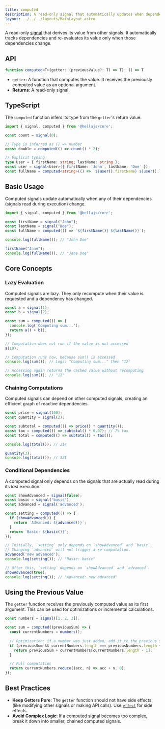 ```yaml
---
title: computed
description: A read-only signal that automatically updates when dependencies change.
layout: ../../../layouts/MainLayout.astro
---
```


A read-only <a href="/packages/core/signal">signal</a> that derives its value from other signals. It automatically tracks dependencies and re-evaluates its value only when those dependencies change.

## API

```typescript
function computed<T>(getter: (previousValue?: T) => T): () => T
```
- `getter`: A function that computes the value. It receives the previously computed value as an optional argument.
- **Returns**: A read-only signal.

## TypeScript

The `computed` function infers its type from the `getter`'s return value.

```typescript
import { signal, computed } from '@hellajs/core';

const count = signal(0);

// Type is inferred as () => number
const double = computed(() => count() * 2);

// Explicit typing
type User = { firstName: string; lastName: string };
const user = signal<User>({ firstName: 'John', lastName: 'Doe' });
const fullName = computed<string>(() => `${user().firstName} ${user().lastName}`);
```

## Basic Usage

Computed signals update automatically when any of their dependencies (signals read during execution) change.

```typescript
import { signal, computed } from '@hellajs/core';

const firstName = signal("John");
const lastName = signal("Doe");
const fullName = computed(() => `${firstName()} ${lastName()}`);

console.log(fullName()); // "John Doe"

firstName("Jane");
console.log(fullName()); // "Jane Doe"
```

## Core Concepts

### Lazy Evaluation
Computed signals are lazy. They only recompute when their value is requested and a dependency has changed.

```typescript
const a = signal(1);
const b = signal(2);

const sum = computed(() => {
  console.log('Computing sum...');
  return a() + b();
});

// Computation does not run if the value is not accessed
a(10);

// Computation runs now, because sum() is accessed
console.log(sum()); // Logs: "Computing sum..." then "12"

// Accessing again returns the cached value without recomputing
console.log(sum()); // "12"
```

### Chaining Computations
Computed signals can depend on other computed signals, creating an efficient graph of reactive dependencies.

```typescript
const price = signal(100);
const quantity = signal(2);

const subtotal = computed(() => price() * quantity());
const tax = computed(() => subtotal() * 0.07); // 7% tax
const total = computed(() => subtotal() + tax());

console.log(total()); // 214

quantity(3);
console.log(total()); // 321
```

### Conditional Dependencies
A computed signal only depends on the signals that are actually read during its *last* execution.

```typescript
const showAdvanced = signal(false);
const basic = signal('basic');
const advanced = signal('advanced');

const setting = computed(() => {
  if (showAdvanced()) {
    return `Advanced: ${advanced()}`;
  }
  return `Basic: ${basic()}`;
});

// Initially, `setting` only depends on `showAdvanced` and `basic`.
// Changing `advanced` will not trigger a re-computation.
advanced('new advanced'); 
console.log(setting()); // "Basic: basic"

// After this, `setting` depends on `showAdvanced` and `advanced`.
showAdvanced(true);
console.log(setting()); // "Advanced: new advanced"
```

## Using the Previous Value
The `getter` function receives the previously computed value as its first argument. This can be used for optimizations or incremental calculations.

```typescript
const numbers = signal([1, 2, 3]);

const sum = computed((previousSum) => {
  const currentNumbers = numbers();
  
  // Optimization: if a number was just added, add it to the previous sum
  if (previousSum && currentNumbers.length === previousNumbers.length + 1) {
    return previousSum + currentNumbers[currentNumbers.length - 1];
  }

  // Full computation
  return currentNumbers.reduce((acc, n) => acc + n, 0);
});
```

## Best Practices

- **Keep Getters Pure**: The `getter` function should not have side effects (like modifying other signals or making API calls). Use <a href="/packages/core/effect">`effect`</a> for side effects.
- **Avoid Complex Logic**: If a computed signal becomes too complex, break it down into smaller, chained computed signals.
